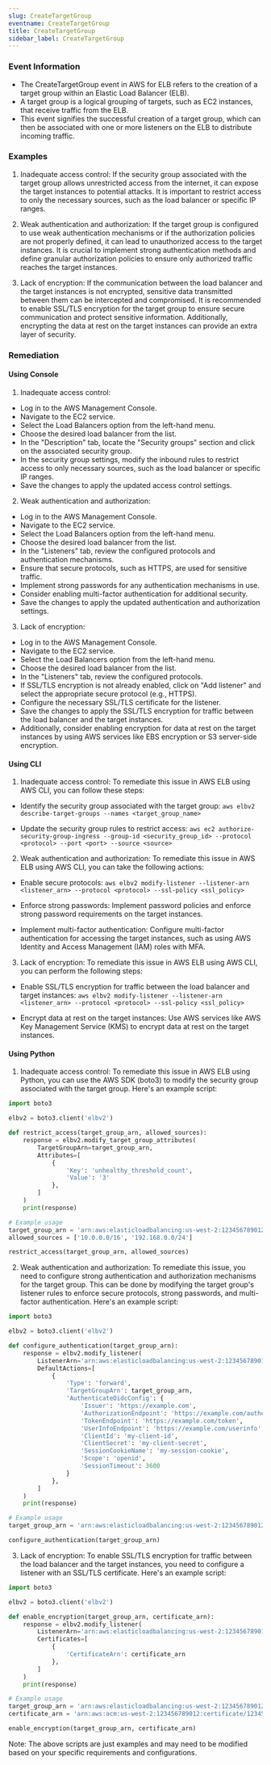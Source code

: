 ```yaml
--- 
slug: CreateTargetGroup
eventname: CreateTargetGroup
title: CreateTargetGroup
sidebar_label: CreateTargetGroup
---
```

                       
### Event Information

- The CreateTargetGroup event in AWS for ELB refers to the creation of a target group within an Elastic Load Balancer (ELB).
- A target group is a logical grouping of targets, such as EC2 instances, that receive traffic from the ELB.
- This event signifies the successful creation of a target group, which can then be associated with one or more listeners on the ELB to distribute incoming traffic.


### Examples

1. Inadequate access control: If the security group associated with the target group allows unrestricted access from the internet, it can expose the target instances to potential attacks. It is important to restrict access to only the necessary sources, such as the load balancer or specific IP ranges.

2. Weak authentication and authorization: If the target group is configured to use weak authentication mechanisms or if the authorization policies are not properly defined, it can lead to unauthorized access to the target instances. It is crucial to implement strong authentication methods and define granular authorization policies to ensure only authorized traffic reaches the target instances.

3. Lack of encryption: If the communication between the load balancer and the target instances is not encrypted, sensitive data transmitted between them can be intercepted and compromised. It is recommended to enable SSL/TLS encryption for the target group to ensure secure communication and protect sensitive information. Additionally, encrypting the data at rest on the target instances can provide an extra layer of security.

### Remediation

#### Using Console

1. Inadequate access control:
- Log in to the AWS Management Console.
- Navigate to the EC2 service.
- Select the Load Balancers option from the left-hand menu.
- Choose the desired load balancer from the list.
- In the "Description" tab, locate the "Security groups" section and click on the associated security group.
- In the security group settings, modify the inbound rules to restrict access to only necessary sources, such as the load balancer or specific IP ranges.
- Save the changes to apply the updated access control settings.

2. Weak authentication and authorization:
- Log in to the AWS Management Console.
- Navigate to the EC2 service.
- Select the Load Balancers option from the left-hand menu.
- Choose the desired load balancer from the list.
- In the "Listeners" tab, review the configured protocols and authentication mechanisms.
- Ensure that secure protocols, such as HTTPS, are used for sensitive traffic.
- Implement strong passwords for any authentication mechanisms in use.
- Consider enabling multi-factor authentication for additional security.
- Save the changes to apply the updated authentication and authorization settings.

3. Lack of encryption:
- Log in to the AWS Management Console.
- Navigate to the EC2 service.
- Select the Load Balancers option from the left-hand menu.
- Choose the desired load balancer from the list.
- In the "Listeners" tab, review the configured protocols.
- If SSL/TLS encryption is not already enabled, click on "Add listener" and select the appropriate secure protocol (e.g., HTTPS).
- Configure the necessary SSL/TLS certificate for the listener.
- Save the changes to apply the SSL/TLS encryption for traffic between the load balancer and the target instances.
- Additionally, consider enabling encryption for data at rest on the target instances by using AWS services like EBS encryption or S3 server-side encryption.

#### Using CLI

1. Inadequate access control: To remediate this issue in AWS ELB using AWS CLI, you can follow these steps:

- Identify the security group associated with the target group: `aws elbv2 describe-target-groups --names <target_group_name>`

- Update the security group rules to restrict access: `aws ec2 authorize-security-group-ingress --group-id <security_group_id> --protocol <protocol> --port <port> --source <source>`

2. Weak authentication and authorization: To remediate this issue in AWS ELB using AWS CLI, you can take the following actions:

- Enable secure protocols: `aws elbv2 modify-listener --listener-arn <listener_arn> --protocol <protocol> --ssl-policy <ssl_policy>`

- Enforce strong passwords: Implement password policies and enforce strong password requirements on the target instances.

- Implement multi-factor authentication: Configure multi-factor authentication for accessing the target instances, such as using AWS Identity and Access Management (IAM) roles with MFA.

3. Lack of encryption: To remediate this issue in AWS ELB using AWS CLI, you can perform the following steps:

- Enable SSL/TLS encryption for traffic between the load balancer and target instances: `aws elbv2 modify-listener --listener-arn <listener_arn> --protocol <protocol> --ssl-policy <ssl_policy>`

- Encrypt data at rest on the target instances: Use AWS services like AWS Key Management Service (KMS) to encrypt data at rest on the target instances.

#### Using Python

1. Inadequate access control: To remediate this issue in AWS ELB using Python, you can use the AWS SDK (boto3) to modify the security group associated with the target group. Here's an example script:

```python
import boto3

elbv2 = boto3.client('elbv2')

def restrict_access(target_group_arn, allowed_sources):
    response = elbv2.modify_target_group_attributes(
        TargetGroupArn=target_group_arn,
        Attributes=[
            {
                'Key': 'unhealthy_threshold_count',
                'Value': '3'
            },
        ]
    )
    print(response)

# Example usage
target_group_arn = 'arn:aws:elasticloadbalancing:us-west-2:123456789012:targetgroup/my-target-group/1234567890abcdef'
allowed_sources = ['10.0.0.0/16', '192.168.0.0/24']

restrict_access(target_group_arn, allowed_sources)
```

2. Weak authentication and authorization: To remediate this issue, you need to configure strong authentication and authorization mechanisms for the target group. This can be done by modifying the target group's listener rules to enforce secure protocols, strong passwords, and multi-factor authentication. Here's an example script:

```python
import boto3

elbv2 = boto3.client('elbv2')

def configure_authentication(target_group_arn):
    response = elbv2.modify_listener(
        ListenerArn='arn:aws:elasticloadbalancing:us-west-2:123456789012:listener/app/my-load-balancer/1234567890abcdef/1234567890abcdef',
        DefaultActions=[
            {
                'Type': 'forward',
                'TargetGroupArn': target_group_arn,
                'AuthenticateOidcConfig': {
                    'Issuer': 'https://example.com',
                    'AuthorizationEndpoint': 'https://example.com/authorize',
                    'TokenEndpoint': 'https://example.com/token',
                    'UserInfoEndpoint': 'https://example.com/userinfo',
                    'ClientId': 'my-client-id',
                    'ClientSecret': 'my-client-secret',
                    'SessionCookieName': 'my-session-cookie',
                    'Scope': 'openid',
                    'SessionTimeout': 3600
                }
            },
        ]
    )
    print(response)

# Example usage
target_group_arn = 'arn:aws:elasticloadbalancing:us-west-2:123456789012:targetgroup/my-target-group/1234567890abcdef'

configure_authentication(target_group_arn)
```

3. Lack of encryption: To enable SSL/TLS encryption for traffic between the load balancer and the target instances, you need to configure a listener with an SSL/TLS certificate. Here's an example script:

```python
import boto3

elbv2 = boto3.client('elbv2')

def enable_encryption(target_group_arn, certificate_arn):
    response = elbv2.modify_listener(
        ListenerArn='arn:aws:elasticloadbalancing:us-west-2:123456789012:listener/app/my-load-balancer/1234567890abcdef/1234567890abcdef',
        Certificates=[
            {
                'CertificateArn': certificate_arn
            },
        ]
    )
    print(response)

# Example usage
target_group_arn = 'arn:aws:elasticloadbalancing:us-west-2:123456789012:targetgroup/my-target-group/1234567890abcdef'
certificate_arn = 'arn:aws:acm:us-west-2:123456789012:certificate/12345678-1234-1234-1234-123456789012'

enable_encryption(target_group_arn, certificate_arn)
```

Note: The above scripts are just examples and may need to be modified based on your specific requirements and configurations.


 